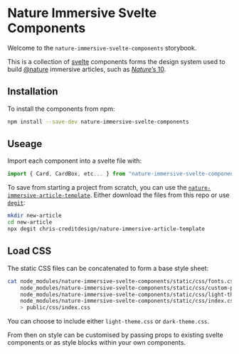
<Meta title="Intro/Welcome" />

# Nature Immersive Svelte Components

Welcome to the `nature-immersive-svelte-components` storybook.

This is a collection of [svelte](https://svelte.dev/) components forms the design system used to build [@nature](https://twitter.com/nature) immersive articles, such as [_Nature_’s 10](https://www.nature.com/immersive/d41586-020-03435-6/index.html).

## Installation

To install the components from npm:

```bash
npm install --save-dev nature-immersive-svelte-components
```

## Useage

Import each component into a svelte file with:

```js
import { Card, CardBox, etc... } from "nature-immersive-svelte-components";
```

To save from starting a project from scratch, you can use the [`nature-immersive-article-template`](https://github.com/chris-creditdesign/nature-immersive-article-template). Either download the files from this repo or use [`degit`](https://github.com/Rich-Harris/degit):

```bash
mkdir new-article
cd new-article
npx degit chris-creditdesign/nature-immersive-article-template
```

## Load CSS

The static CSS files can be concatenated to form a base style sheet:

```bash
cat node_modules/nature-immersive-svelte-components/static/css/fonts.css \
	node_modules/nature-immersive-svelte-components/static/css/custom-props.css \
	node_modules/nature-immersive-svelte-components/static/css/light-theme.css \
	node_modules/nature-immersive-svelte-components/static/css/index.css \
	> public/css/index.css
```

You can choose to include either `light-theme.css` or `dark-theme.css`.

From then on style can be customised by passing props to existing svelte components or as style blocks within your own components.
